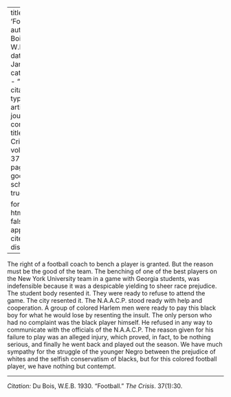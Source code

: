
---
title: 'Football'
author: Du Bois, W.E.B.
date: Jan. 1930
categories: 
  - ""
citation: 
  type: article-journal
  container-title: The Crisis
  volume: 37
  issue: 1
  page: 30
google-scholar: true

format:
  html:
    toc: false
    appendix-cite-as: display
---


The right of a football coach to bench a player is granted. But the reason must be the good of the team. The benching of one of the best players on the New York University team in a game with Georgia students, was indefensible because it was a despicable yielding to sheer race prejudice. The student body resented it. They were ready to refuse to attend the game. The city resented it. The N.A.A.C.P. stood ready with help and cooperation. A group of colored Harlem men were ready to pay this black boy for what he would lose by resenting the insult. The only person who had no complaint was the black player himself. He refused in any way to communicate with the officials of the N.A.A.C.P. The reason given for his failure to play was an alleged injury, which proved, in fact, to be nothing serious, and finally he went back and played out the season. We have much sympathy for the struggle of the younger Negro between the prejudice of whites and the selfish conservatism of blacks, but for this colored football player, we have nothing but contempt.

_____________
*Citation:* Du Bois, W.E.B. 1930. "Football." *The Crisis*. 37(1):30.